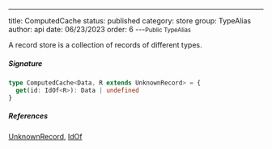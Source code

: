 ---
title: ComputedCache
status: published
category: store
group: TypeAlias
author: api
date: 06/23/2023
order: 6
---<Small>Public TypeAlias</Small>

A record store is a collection of records of different types.


##### Signature


```ts
type ComputedCache<Data, R extends UnknownRecord> = {
  get(id: IdOf<R>): Data | undefined
}
```

##### References

[UnknownRecord](/gen/store/UnknownRecord-type), [IdOf](/gen/store/IdOf-type)

